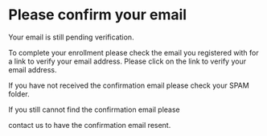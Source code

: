 # Please confirm your email

<Lede>Your email is still pending verification.</Lede>

To complete your enrollment please check the email you registered with
for a link to verify your email address. Please click on the link to
verify your email address.

If you have not received the confirmation email please check your SPAM folder.

If you still cannot find the confirmation email please
<Link href="../support">contact us</Link> to have the confirmation
email resent.
